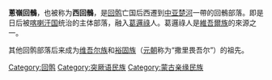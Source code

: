'''蔥嶺回鶻'''，也被称为'''西回鶻'''，是[[回鹘|回鹘]]亡国后西遷到[[中亚|中亚]][[楚河|楚河]]一帶的回鶻部落。即是日后被[[喀喇汗国|喀喇汗国]]统治的主体部落，融入[[葛邏祿|葛邏祿]]人。葛邏祿人是[[維吾爾族|維吾爾族]]的來源之一。
 
其他回鹘部落后来成为[[维吾尔族|维吾尔族]]和[[裕固族|裕固族]]（[[元朝|元朝]]称为“撒里畏吾尔”）的祖先。

{{突厥语民族}}
{{民族小作品}}
[[Category:回鹘|Category:回鹘]]
[[Category:突厥语民族|Category:突厥语民族]]
[[Category:蒙古亲缘民族|Category:蒙古亲缘民族]]
